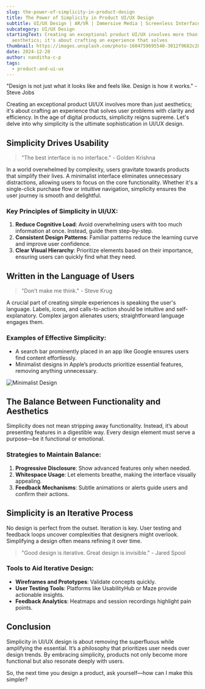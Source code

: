 ```yaml
---
slug: the-power-of-simplicity-in-product-design
title: The Power of Simplicity in Product UI/UX Design
subtitle: UI/UX Design | AR/VR | Immersive Media | Screenless Interface
subcategory: UI/UX Design
startingText: Creating an exceptional product UI/UX involves more than just
  aesthetics; it's about crafting an experience that solves
thumbnail: https://images.unsplash.com/photo-1604759695540-3012f9682c28?w=800&auto=format&fit=crop&q=60&ixlib=rb-4.0.3&ixid=M3wxMjA3fDB8MHxzZWFyY2h8M3x8cHJvZHVjdCUyMGRlc2lnbnxlbnwwfHwwfHx8MA%3D%3D
date: 2024-12-20
author: nanditha-c-p
tags:
  - product-and-ui-ux
---
```

"Design is not just what it looks like and feels like. Design is how it works." - Steve Jobs

Creating an exceptional product UI/UX involves more than just aesthetics; it's about crafting an experience that solves user problems with clarity and efficiency. In the age of digital products, simplicity reigns supreme. Let's delve into why simplicity is the ultimate sophistication in UI/UX design.

## Simplicity Drives Usability

> "The best interface is no interface." - Golden Krishna

In a world overwhelmed by complexity, users gravitate towards products that simplify their lives. A minimalist interface eliminates unnecessary distractions, allowing users to focus on the core functionality. Whether it's a single-click purchase flow or intuitive navigation, simplicity ensures the user journey is smooth and delightful.

### Key Principles of Simplicity in UI/UX:

1. **Reduce Cognitive Load**: Avoid overwhelming users with too much information at once. Instead, guide them step-by-step.
2. **Consistent Design Patterns**: Familiar patterns reduce the learning curve and improve user confidence.
3. **Clear Visual Hierarchy**: Prioritize elements based on their importance, ensuring users can quickly find what they need.

## Written in the Language of Users

> "Don’t make me think." - Steve Krug

A crucial part of creating simple experiences is speaking the user's language. Labels, icons, and calls-to-action should be intuitive and self-explanatory. Complex jargon alienates users; straightforward language engages them.

### Examples of Effective Simplicity:

* A search bar prominently placed in an app like Google ensures users find content effortlessly.
* Minimalist designs in Apple’s products prioritize essential features, removing anything unnecessary.

![Minimalist Design](https://images.unsplash.com/photo-1630503624275-9cb61fa06a08?q=80&w=2940&auto=format&fit=crop&ixlib=rb-4.0.3&ixid=M3wxMjA3fDB8MHxwaG90by1wYWdlfHx8fGVufDB8fHx8fA%3D%3D)

## The Balance Between Functionality and Aesthetics

Simplicity does not mean stripping away functionality. Instead, it’s about presenting features in a digestible way. Every design element must serve a purpose—be it functional or emotional.

### Strategies to Maintain Balance:

1. **Progressive Disclosure**: Show advanced features only when needed.
2. **Whitespace Usage**: Let elements breathe, making the interface visually appealing.
3. **Feedback Mechanisms**: Subtle animations or alerts guide users and confirm their actions.

## Simplicity is an Iterative Process

No design is perfect from the outset. Iteration is key. User testing and feedback loops uncover complexities that designers might overlook. Simplifying a design often means refining it over time.

> "Good design is iterative. Great design is invisible." - Jared Spool

### Tools to Aid Iterative Design:

* **Wireframes and Prototypes**: Validate concepts quickly.
* **User Testing Tools**: Platforms like UsabilityHub or Maze provide actionable insights.
* **Feedback Analytics**: Heatmaps and session recordings highlight pain points.

## Conclusion

Simplicity in UI/UX design is about removing the superfluous while amplifying the essential. It’s a philosophy that prioritizes user needs over design trends. By embracing simplicity, products not only become more functional but also resonate deeply with users.

So, the next time you design a product, ask yourself—how can I make this simpler?